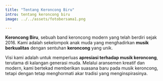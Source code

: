 ```yaml
---
title: "Tentang Keroncong Biru"
intro: tentang keroncong biru 
image: ../../assets/fotobersama1.png

---
```

**Keroncong Biru**, sebuah band keroncong modern yang telah berdiri sejak 2016. Kami adalah sekelompok anak muda yang menghadirkan **musik berkualitas** dengan sentuhan **keroncong** yang unik.

Visi kami adalah untuk memperluas **apresiasi terhadap musik keroncong**, terutama di kalangan generasi muda. Melalui aransemen kreatif dan modern, kami bertekad memberikan suasana baru pada musik keroncong, tetapi dengan tetap menghormati akar tradisi yang menginspirasinya.